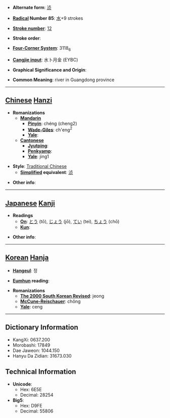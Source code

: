 * '''Alternate form''': [[浈]]

* '''[[Wiktionary:Chinese radical index| Radical]] Number 85''': [[Wiktionary:Chinese radical index 水|水]]+9 strokes

* '''[[Wiktionary:Chinese total strokes index|Stroke number]]''': [[Wiktionary:Chinese total strokes index 12|12]]

* '''Stroke order''': 

* '''[[Wiktionary:Chinese four corner index|Four-Corner System]]''': 3118<sub>6</sub>

* '''[[Wiktionary:Chinese Cangjie index|Cangjie input]]''': 水卜月金 (EYBC)

* '''Graphical Significance and Origin''': 

* '''Common Meaning''': river in Guangdong province

----

== [[Chinese]] [[Hanzi]] ==

* '''Romanizations'''
** '''[[Mandarin]]'''
*** '''[[Pinyin]]''': chéng (cheng2)
*** '''[[Wade-Giles]]''': ch'eng<sup>2</sup>
*** '''[[Yale]]''': 
** '''[[Cantonese]]'''
*** '''[[Jyutping]]''':
*** '''[[Penkyamp]]''': 
*** '''[[Yale]]''': jing1

* '''Style''': [[Traditional Chinese]] 
** '''[[Simplified Chinese|Simplified]] equivalent''': [[浈]]

* '''Other info''': 

----

== [[Japanese]] [[Kanji]] ==

* '''Readings'''
** '''[[On]]''': [[とう]] (tō), [[じょう]] (jō), [[てい]] (tei), [[ちょう]] (chō)
** '''[[Kun]]''': 

* '''Other info''':  

----

== [[Korean]] [[Hanja]] ==

* '''[[Hangeul]]''': 정

* '''[[Eumhun]] reading''': 

* '''Romanizations'''
** '''[[The 2000 South Korean Revised Romanization|The 2000 South Korean Revised]]''': jeong
** '''[[McCune-Reischauer]]''': chŏng
** '''[[Yale]]''': ceng

----

== Dictionary Information ==

* KangXi: 0637.200
* Morobashi: 17849
* Dae Jaweon: 1044.150
* Hanyu Da Zidian: 31673.030

== Technical Information ==

* '''Unicode''':
** Hex: 6E5E
** Decimal: 28254
* '''Big5''':
** Hex: D9FE
** Decimal: 55806